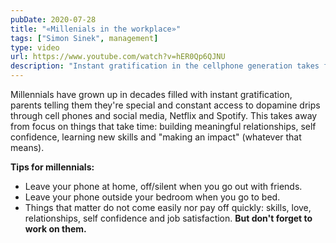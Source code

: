 ```yaml
---
pubDate: 2020-07-28
title: "«Millenials in the workplace»"
tags: ["Simon Sinek", management]
type: video
url: https://www.youtube.com/watch?v=hER0Qp6QJNU
description: "Instant gratification in the cellphone generation takes focus away from things that require effort: building relationships, self-confidence, learning new skills and other meaningful stuff."
---
```


Millennials have grown up in decades filled with instant gratification, parents telling them they're special and constant access to dopamine drips through cell phones and social media, Netflix and Spotify. This takes away from focus on things that take time: building meaningful relationships, self confidence, learning new skills and "making an impact" (whatever that means).

**Tips for millennials:**

- Leave your phone at home, off/silent when you go out with friends.
- Leave your phone outside your bedroom when you go to bed.
- Things that matter do not come easily nor pay off quickly: skills, love, relationships, self confidence and job satisfaction. **But don't forget to work on them.**
